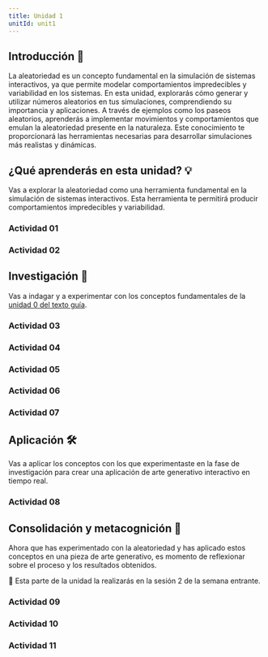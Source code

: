 ```yaml
---
title: Unidad 1
unitId: unit1
---
```




## Introducción 📜

La aleatoriedad es un concepto fundamental en la simulación de sistemas interactivos, ya 
que permite modelar comportamientos impredecibles y variabilidad en los sistemas. En 
esta unidad, explorarás cómo generar y utilizar números aleatorios en tus simulaciones, 
comprendiendo su importancia y aplicaciones. A través de ejemplos como los paseos aleatorios, 
aprenderás a implementar movimientos y comportamientos que emulan la aleatoriedad presente en 
la naturaleza. Este conocimiento te proporcionará las herramientas necesarias para desarrollar 
simulaciones más realistas y dinámicas.

## ¿Qué aprenderás en esta unidad? 💡

Vas a explorar la aleatoriedad como una herramienta fundamental en la simulación de sistemas 
interactivos. Esta herramienta te permitirá producir comportamientos impredecibles y variabilidad.

### Actividad 01

<ActivityPlaceholder 
  id='activity01'
  unit={frontmatter.unitId} 
/>

### Actividad 02

<ActivityPlaceholder 
  id='activity02'
  unit={frontmatter.unitId} 
/>

## Investigación 🔎

Vas a indagar y a experimentar con los conceptos fundamentales de la [unidad 0 del texto guía](https://natureofcode.com/random/). 

### Actividad 03

<ActivityPlaceholder 
  id='activity03'
  unit={frontmatter.unitId} 
/>

### Actividad 04

<ActivityPlaceholder 
  id='activity04'
  unit={frontmatter.unitId} 
/>

### Actividad 05

<ActivityPlaceholder 
  id='activity05'
  unit={frontmatter.unitId} 
/>

### Actividad 06

<ActivityPlaceholder 
  id='activity06'
  unit={frontmatter.unitId} 
/>

### Actividad 07

<ActivityPlaceholder 
  id='activity07'
  unit={frontmatter.unitId} 
/>

## Aplicación 🛠

Vas a aplicar los conceptos con los que experimentaste en la fase de investigación para 
crear una aplicación de arte generativo interactivo en tiempo real.

### Actividad 08

<ActivityPlaceholder 
  id='activity08'
  unit={frontmatter.unitId} 
/>

## Consolidación y metacognición 🤔

Ahora que has experimentado con la aleatoriedad y has aplicado estos conceptos en 
una pieza de arte generativo, es momento de reflexionar sobre el proceso y los 
resultados obtenidos.

🚧 Esta parte de la unidad la realizarás en la sesión 2 de la semana entrante.

### Actividad 09

<ActivityPlaceholder 
  id='activity09'
  unit={frontmatter.unitId} 
/>

### Actividad 10

<ActivityPlaceholder 
  id='activity10'
  unit={frontmatter.unitId} 
/>

### Actividad 11

<ActivityPlaceholder 
  id='activity11'
  unit={frontmatter.unitId} 
/>

